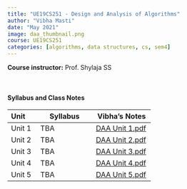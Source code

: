 ```yaml
---
title: "UE19CS251 - Design and Analysis of Algorithms"
author: "Vibha Masti"
date: "May 2021"
image: daa_thumbnail.png
course: UE19CS251
categories: [algorithms, data structures, cs, sem4]
---
```


**Course instructor:** Prof. Shylaja SS

<br>


#### Syllabus and Class Notes

| Unit              | Syllabus                         |       Vibha's Notes                |
| :---------------- | -------------------------------- | ---------------------------------- |
| Unit 1            |  TBA  | [DAA Unit 1.pdf](DAA%20Unit%201.pdf) |
| Unit 2            | TBA | [DAA Unit 2.pdf](DAA%20Unit%202.pdf) |
| Unit 3            | TBA  | [DAA Unit 3.pdf](DAA%20Unit%203.pdf) |
| Unit 4            | TBA | [DAA Unit 4.pdf](DAA%20Unit%204.pdf) |
| Unit 5            | TBA | [DAA Unit 5.pdf](DAA%20Unit%205.pdf) |


<br>


<!-- #### Textbooks: 

-  **T1**: "Learning PHP, MySQL & JavaScript", Robin Nixon. May 2018, 5th edition, O'Reilly Media, Inc.
-  **T2**: "Pro MERN Stack: Full Stack Web App Development with Mongo, Express, React, and Node", by Vasan Subramanian. March 2017, Apress

<br>

#### Reference Books:

- **R1**: "Beginning Node.js, Express & MongoDB Development", Greg Lim, July 2019
- **R2**: "Learning React, Functional Web Development with React and Redux", Alex Banks and Eve Porcello, May 2017, O'Reilly Media, Inc.

<br> -->
